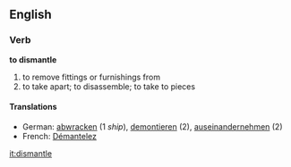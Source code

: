 ==English==
===Verb===
'''to dismantle'''
#to remove fittings or furnishings from
#to take apart; to disassemble; to take to pieces
====Translations====
*German: [[abwracken]] (1 ''ship''), [[demontieren]] (2), [[auseinandernehmen]] (2)
*French: [[Démantelez]]

[[it:dismantle]]